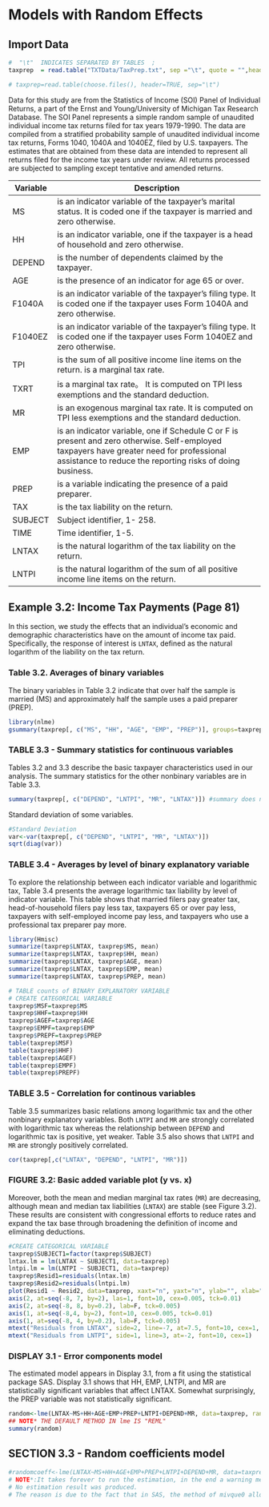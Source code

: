 
# Models with Random Effects

## Import Data

```r

#  "\t"  INDICATES SEPARATED BY TABLES  ;
taxprep  = read.table("TXTData/TaxPrep.txt", sep ="\t", quote = "",header=TRUE)

# taxprep=read.table(choose.files(), header=TRUE, sep="\t")
```

 Data for this study are from the Statistics of Income (SOI) Panel of Individual Returns, a part of the Ernst and Young/University of Michigan Tax Research Database. The SOI Panel represents a simple random sample of unaudited individual income tax returns filed for tax years 1979-1990. The data are compiled from a stratified probability sample of unaudited individual income tax returns, Forms 1040, 1040A and 1040EZ, filed by U.S. taxpayers. The estimates that are obtained from these data are intended to represent all returns filed for the income tax years under review. All returns processed are subjected to sampling except tentative and amended returns.
 
 Variable| Description
---- | --------------------------------------------------------- 
MS |is an indicator variable of the taxpayer's marital status. It is coded one if the taxpayer is married and zero otherwise.
HH | is an indicator variable, one if the taxpayer is a head of household and zero otherwise.
DEPEND | is the number of dependents claimed by the taxpayer.
AGE | is the presence of an indicator for age 65 or over.
F1040A | is an indicator variable of the taxpayer’s filing type. It is coded one if the taxpayer uses Form 1040A and zero otherwise.
F1040EZ | is an indicator variable of the taxpayer’s filing type. It is coded one if the taxpayer uses Form 1040EZ and zero otherwise.
TPI | is the sum of all positive income line items on the return. is a marginal tax rate.
TXRT | is a marginal tax rate。 It is computed on TPI less exemptions and the standard deduction.
MR | is an exogenous marginal tax rate. It is computed on TPI less exemptions and the standard deduction.
EMP | is an indicator variable, one if Schedule C or F is present and zero otherwise. Self-employed taxpayers have greater need for professional assistance to reduce the reporting risks of doing business.
PREP | is a variable indicating the presence of a paid preparer.
TAX | is the tax liability on the return.
SUBJECT |  Subject identifier, 1- 258. 
TIME | Time identifier, 1-5.
LNTAX | is the natural logarithm of the tax liability on the return.
LNTPI | is the natural logarithm of the sum of all positive income line items on the return.

## Example 3.2: Income Tax Payments (Page 81)

 In this section, we study the effects that an individual’s economic and demographic characteristics have on the amount of income tax paid. Specifically, the response of interest is `LNTAX`, defined as the natural logarithm of the liability on the tax return. 

### Table 3.2. Averages of binary variables

The binary variables in Table 3.2 indicate that over half the sample is married (MS) and approximately half the sample uses a paid preparer (PREP).

```r
library(nlme)
gsummary(taxprep[, c("MS", "HH", "AGE", "EMP", "PREP")], groups=taxprep$TIME, FUN=mean)
```


### TABLE 3.3 - Summary statistics for continuous variables

Tables 3.2 and 3.3 describe the basic taxpayer characteristics used in our analysis. The summary statistics for the other nonbinary variables are in Table 3.3.

```r

summary(taxprep[, c("DEPEND", "LNTPI", "MR", "LNTAX")]) #summary does not provid standard deviation
```

 Standard deviation of some variables.

```r
#Standard Deviation
var<-var(taxprep[, c("DEPEND", "LNTPI", "MR", "LNTAX")])
sqrt(diag(var))
```

### TABLE 3.4 - Averages by level of binary explanatory variable
 
 To explore the relationship between each indicator variable and logarithmic tax, Table 3.4 presents the average logarithmic tax liability by level of indicator variable. This table shows that married filers pay greater tax, head-of-household filers pay less tax, taxpayers 65 or over pay less, taxpayers with self-employed income pay less, and taxpayers who use a professional tax preparer pay more.

```r
library(Hmisc)
summarize(taxprep$LNTAX, taxprep$MS, mean) 
summarize(taxprep$LNTAX, taxprep$HH, mean)
summarize(taxprep$LNTAX, taxprep$AGE, mean)
summarize(taxprep$LNTAX, taxprep$EMP, mean)
summarize(taxprep$LNTAX, taxprep$PREP, mean)

# TABLE counts of BINARY EXPLANATORY VARIABLE
# CREATE CATEGORICAL VARIABLE
taxprep$MSF=taxprep$MS
taxprep$HHF=taxprep$HH
taxprep$AGEF=taxprep$AGE
taxprep$EMPF=taxprep$EMP
taxprep$PREPF=taxprep$PREP
table(taxprep$MSF)
table(taxprep$HHF)
table(taxprep$AGEF)
table(taxprep$EMPF)
table(taxprep$PREPF)
```

### TABLE 3.5 - Correlation for continous variables
 Table 3.5 summarizes basic relations among logarithmic tax and the other nonbinary explanatory variables. Both `LNTPI` and `MR` are strongly correlated with logarithmic tax whereas the relationship between `DEPEND` and logarithmic tax is positive, yet weaker. Table 3.5 also shows that `LNTPI` and `MR` are strongly positively correlated.
 
```r
cor(taxprep[,c("LNTAX", "DEPEND", "LNTPI", "MR")])
```
 

### FIGURE 3.2: Basic added variable plot (y vs. x)

Moreover, both the mean and median marginal tax rates (`MR`) are decreasing, although mean and median tax liabilities (`LNTAX`) are stable (see Figure 3.2). These results are consistent with congressional efforts to reduce rates and expand the tax base through broadening the definition of income and eliminating deductions.

```r
#CREATE CATEGORICAL VARIABLE
taxprep$SUBJECT1=factor(taxprep$SUBJECT)
lntax.lm = lm(LNTAX ~ SUBJECT1, data=taxprep)
lntpi.lm = lm(LNTPI ~ SUBJECT1, data=taxprep)
taxprep$Resid1=residuals(lntax.lm)
taxprep$Resid2=residuals(lntpi.lm)
plot(Resid1 ~ Resid2, data=taxprep, xaxt="n", yaxt="n", ylab="", xlab="")
axis(2, at=seq(-8, 7, by=2), las=1, font=10, cex=0.005, tck=0.01)
axis(2, at=seq(-8, 8, by=0.2), lab=F, tck=0.005)
axis(1, at=seq(-8,4, by=2), font=10, cex=0.005, tck=0.01)
axis(1, at=seq(-8, 4, by=0.2), lab=F, tck=0.005)
mtext("Residuals from LNTAX", side=2, line=-7, at=7.5, font=10, cex=1, las=1)
mtext("Residuals from LNTPI", side=1, line=3, at=-2, font=10, cex=1)
```

### DISPLAY 3.1 - Error components model
 
 The estimated model appears in Display 3.1, from a fit using the statistical package SAS. Display 3.1 shows that HH, EMP, LNTPI, and MR are statistically significant variables that affect LNTAX. Somewhat surprisingly, the PREP variable was not statistically significant.
 
```r
random<-lme(LNTAX~MS+HH+AGE+EMP+PREP+LNTPI+DEPEND+MR, data=taxprep, random=~1|SUBJECT, method="ML")
## NOTE* THE DEFAULT METHOD IN lme IS "REML"
summary(random)
```
 
## SECTION 3.3 - Random coefficients model

```r

#randomcoeff<-lme(LNTAX~MS+HH+AGE+EMP+PREP+LNTPI+DEPEND+MR, data=taxprep, random=~1+MS+HH+AGE+EMP+PREP+LNTPI+DEPEND+MR|SUBJECT, method="ML") 
# NOTE*:It takes forever to run the estimation, in the end a warning messaged was given. 
# No estimation result was produced. 
# The reason is due to the fact that in SAS, the method of mivque0 allows estimation for this model, in R this method is not readily available to be coded.

```
